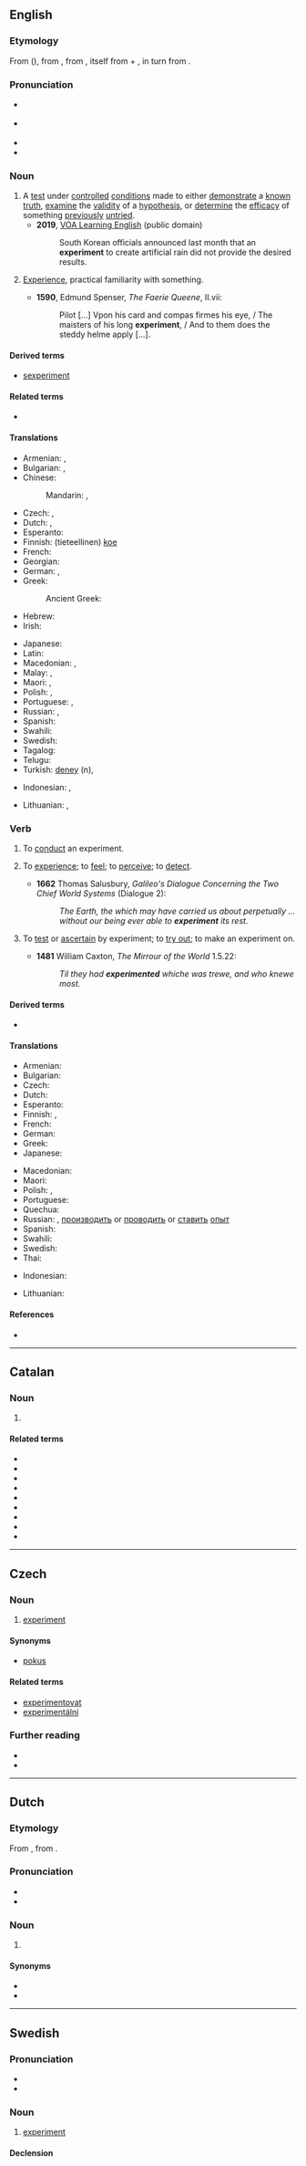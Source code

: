 {{also|Experiment}}
==English==
{{wikipedia}}

===Etymology===
From {{etyl|fro|en}} {{m|fro|experiment}} ({{cog|fr|expérience}}), from {{etyl|la|en}} {{m|la|experimentum||experience, attempt, experiment}}, from {{m|la|experior||to experience, to attempt}}, itself from {{m|la|ex}} + {{m|la|*perior}}, in turn from {{etyl|ine-pro|-}} {{l|ine-pro|*per-}}.

===Pronunciation===
* {{a|UK}} {{IPA|/ɪkˈspɛɹ.ɪ.mənt/|lang=en}}
* {{a|US}} {{IPA|/ɪkˈspɛɹ.ə.mənt/|lang=en}}
* {{audio|en-us-experiment.ogg|Audio (US)|lang=en}}
* {{hyphenation|ex|per|i|ment|lang=en}}

===Noun===
{{en-noun}}

# A [[test]] under [[controlled]] [[condition]]s made to either [[demonstrate]] a [[known]] [[truth]], [[examine]] the [[validity]] of a [[hypothesis]], or [[determine]] the [[efficacy]] of something [[previously]] [[untried]].
#* '''2019''', [https://web.archive.org/web/20190311070055/https://learningenglish.voanews.com/a/south-korea-proposes-rain-project-with-china-to-cut-pollution/4819207.html VOA Learning English] (public domain)
#*: South Korean officials announced last month that an '''experiment''' to create artificial rain did not provide the desired results.
#*:: {{audio|South Korean officials announced last month that an experiment to create artificial rain did not provide the desired results.ogg|Audio (US)|lang=en}}
# {{lb|en|obsolete}} [[experience|Experience]], practical familiarity with something.
#* '''1590''', Edmund Spenser, ''The Faerie Queene'', II.vii:
#*: Pilot [...] Vpon his card and compas firmes his eye, / The maisters of his long '''experiment''', / And to them does the steddy helme apply [...].

====Derived terms====
* [[sexperiment]]

====Related terms====
* {{l|en|experimental}}

====Translations====
{{trans-top|test under controlled conditions}}
* Armenian: {{t+|hy|փորձ}}, {{t+|hy|փորձարկում}}
* Bulgarian: {{t+|bg|опит|m|sc=Cyrl}}, {{t+|bg|експеримент|m|sc=Cyrl}}
* Chinese:
*: Mandarin: {{t+|cmn|實驗}}, {{t+|cmn|实验|tr=shíyàn}}
* Czech: {{t+|cs|pokus|m}}, {{t+|cs|experiment|m}}
* Dutch: {{t+|nl|experiment|n}}, {{t+|nl|proef|f}}
* Esperanto: {{t|eo|eksperimento}}
* Finnish: (tieteellinen) [[koe]]
* French: {{t+|fr|expérience|f}}
* Georgian: {{t|ka|ექსპერიმენტი|sc=Geor}}
* German: {{t+|de|Experiment|n}}, {{t+|de|Versuch|m}}
* Greek: {{t+|el|πείραμα|n}}
*: Ancient Greek: {{t|grc|πεῖρα|f}}
* Hebrew: {{t|he|ניסוי|m}}
* Irish: {{t|ga|tástáil|f}}
{{trans-mid}}
* Japanese: {{t+|ja|実験|tr=じっけん, jikken}}
* Latin: {{t+|la|periculum|n}}
* Macedonian: {{t|mk|опит|m|tr=ópit}}, {{t|mk|експеримент|m|tr=eksperimént}}
* Malay: {{t|ms|uji kaji}}, {{t|ms|eksperimen}}
* Maori: {{t|mi|whakamātauranga}}, {{t|mi|whakamātau}}
* Polish: {{t+|pl|eksperyment|m-in}}, {{t+|pl|doświadczenie|n}}
* Portuguese: {{t+|pt|experimento|m}}, {{t+|pt|experiência|f}}
* Russian: {{t+|ru|экспериме́нт|m}}, {{t+|ru|о́пыт|m}}
* Spanish: {{t+|es|experimento|m}}
* Swahili: {{t+|sw|jaribio}}
* Swedish: {{t+|sv|experiment|n}}
* Tagalog: {{t|tl|tilaw}}
* Telugu: {{t+|te|ప్రయోగము|tr=prayOgamu}}
* Turkish: [[deney]] (n), {{t+|tr|tecrübe}}
{{trans-bottom}}

{{checktrans-top}}
* Indonesian: {{t+check|id|eksperimen}}, {{t+check|id|coba|alt=percobaan}}
{{trans-mid}}
* Lithuanian: {{t-check|lt|eksperimentas|m}}, {{t-check|lt|bandymas|m}}
{{trans-bottom}}

===Verb===
{{en-verb}}

# {{lb|en|intransitive}} To [[conduct]] an experiment.
# {{lb|en|transitive|obsolete}} To [[experience]]; to [[feel]]; to [[perceive]]; to [[detect]].
#* '''1662''' Thomas Salusbury, ''Galileo's Dialogue Concerning the Two Chief World Systems'' (Dialogue 2):
#*: ''The Earth, the which may have carried us about perpetually ... without our being ever able to '''experiment''' its rest.''
# {{lb|en|transitive|obsolete}} To [[test]] or [[ascertain]] by experiment; to [[try out]]; to make an experiment on.
#* '''1481''' William Caxton, ''The Mirrour of the World'' 1.5.22:
#*: ''Til they had '''experimented''' whiche was trewe, and who knewe most.''

====Derived terms====
* {{l|en|experimenter}}

====Translations====
{{trans-top|to conduct an experiment}}
* Armenian: {{t+|hy|փորձարկել}}
* Bulgarian: {{t|bg|експериментирам|sc=Cyrl}}
* Czech: {{t+|cs|experimentovat}}
* Dutch: {{t+|nl|experimenteren}}
* Esperanto: {{t|eo|eksperimenti}}
* Finnish: {{t+|fi|kokeilla}}, {{t|fi|[[tehdä]] [[koe]]}}
* French: {{t+|fr|expérimenter}}
* German: {{t+|de|experimentieren}}
* Greek: {{t+|el|πειραματίζομαι}}
* Japanese: {{t|ja|実験する|tr=じっけんする, jikken-suru}}
{{trans-mid}}
* Macedonian: {{t|mk|експериментира|tr=eksperimentíra}}
* Maori: {{t|mi|whakamātau}}
* Polish: {{t|pl|eksperymentować}}, {{t|pl|przeprowadzać doświadczenie}}
* Portuguese: {{t+|pt|experimentar}}
* Quechua: {{t|qu|yañay}}
* Russian: {{t+|ru|экспериментировать}}, [[производить]] or [[проводить]] or [[ставить]] [[опыт]]
* Spanish: {{t+|es|experimentar}}
* Swahili: {{t+|sw|jaribu|alt=-jaribu}}
* Swedish: {{t+|sv|experimentera}}
* Thai: {{t+|th|ทดลอง}}
{{trans-bottom}}

{{checktrans-top}}
* Indonesian: {{t+check|id|eksperimen}}
{{trans-mid}}
* Lithuanian: {{t-check|lt|eksperimentuoti}}
{{trans-bottom}}

====References====
* {{R:OED2}}

----

==Catalan==

===Noun===
{{ca-noun|m}}

# {{l|en|experiment}}

====Related terms====
* {{l|ca|experimentable}}
* {{l|ca|experimentació}}
* {{l|ca|experimentador}}
* {{l|ca|experimental}}
* {{l|ca|experimentalisme}}
* {{l|ca|experimentalista}}
* {{l|ca|experimentalment}}
* {{l|ca|experimentar}}
* {{l|ca|experimentat}}

----

==Czech==

===Noun===
{{cs-noun|g=m}}

# [[#English|experiment]]

====Synonyms====
* [[pokus]] {{g|m}}

====Related terms====
* [[experimentovat]]
* [[experimentální]]

===Further reading===
* {{R:PSJC}}
* {{R:SSJC}}

----

==Dutch==

===Etymology===
From {{der|nl|fro|experiment}}, from {{der|nl|la|experimentum}}.

===Pronunciation===
* {{audio|Nl-experiment.ogg|audio|lang=nl}}
* {{hyphenation|ex|pe|ri|ment|lang=nl}}

===Noun===
{{nl-noun|n|-en|experimentje}}

# {{l|en|experiment}}

====Synonyms====
* {{l|nl|proef}}
* {{l|nl|test}}

----

==Swedish==

===Pronunciation===
* {{IPA|/ɛksp(ɛ)rɪˈmɛnt/|lang=sv}}
* {{audio|Sv-experiment.ogg|audio|lang=sv}}

===Noun===
{{sv-noun|n}}

# [[#English|experiment]]

====Declension====
{{sv-infl-noun-n-zero}}